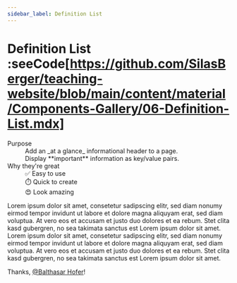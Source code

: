 ```yaml
---
sidebar_label: Definition List
---
```



# Definition List :seeCode[https://github.com/SilasBerger/teaching-website/blob/main/content/material/Components-Gallery/06-Definition-List.mdx]
<DefinitionList>
  <dt>Purpose</dt>
  <dd>Add an _at a glance_ informational header to a page.</dd>
  <dd>Display **important** information as key/value pairs.</dd>

  <dt>Why they're great</dt>
  <dd>✅ Easy to use</dd>
  <dd>⏱️ Quick to create</dd>
  <dd>😍 Look amazing</dd>
</DefinitionList>

Lorem ipsum dolor sit amet, consetetur sadipscing elitr, sed diam nonumy eirmod tempor invidunt ut labore et dolore
magna aliquyam erat, sed diam voluptua. At vero eos et accusam et justo duo dolores et ea rebum. Stet clita kasd
gubergren, no sea takimata sanctus est Lorem ipsum dolor sit amet. Lorem ipsum dolor sit amet, consetetur sadipscing
elitr, sed diam nonumy eirmod tempor invidunt ut labore et dolore magna aliquyam erat, sed diam voluptua. At vero eos
et accusam et justo duo dolores et ea rebum. Stet clita kasd gubergren, no sea takimata sanctus est Lorem ipsum dolor
sit amet.

Thanks, [@Balthasar Hofer](https://github.com/lebalz/ofi-blog)!
